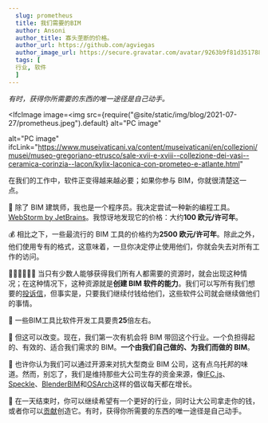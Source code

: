 ```yaml
---
  slug: prometheus
  title: 我们需要的BIM
  author: Ansoni
  author_title: 寡头垄断的价格。
  author_url: https://github.com/agviegas
  author_image_url: https://secure.gravatar.com/avatar/9263b9f81d351788e46bc64000c03cb6
  tags: [
  行业, 软件
  ]
---
```


_有时，获得你所需要的东西的唯一途径是自己动手。_

<!--truncate-->


<IfcImage
  image=<img
    src={require("@site/static/img/blog/2021-07-27/prometheus.jpeg").default}
    alt="PC image"
  ></img>
  alt="PC image"
  ifcLink="https://www.museivaticani.va/content/museivaticani/en/collezioni/musei/museo-gregoriano-etrusco/sale-xvii-e-xviii--collezione-dei-vasi--ceramica-corinzia--lacon/kylix-laconica-con-prometeo-e-atlante.html"
></IfcImage>

在我们的工作中，软件正变得越来越必要；如果你参与 BIM，你就很清楚这一点。

🤯
除了 BIM 建筑师，我也是一个程序员。我决定尝试一种新的编程工具。[WebStorm by JetBrains](https://www.jetbrains.com/webstorm/)。我惊讶地发现它的价格：大约**100 欧元/许可年**。

💰
相比之下，一些最流行的 BIM 工具的价格约为**2500 欧元/许可年**。除此之外，他们使用专有的格式，这意味着，一旦你决定停止使用他们，你就会失去对所有工作的访问。

👨‍💼👨‍💼👨‍💼
当只有少数人能够获得我们所有人都需要的资源时，就会出现这种情况；在这种情况下，这种资源就是**创建 BIM 软件的能力**。我们可以写所有我们想要的[投诉信](https://gfxspeak.com/2020/08/04/architects-demand-autodesk/)，但事实是，只要我们继续付钱给他们，这些软件公司就会继续做他们的事情。


<IfcCard>
  💸 一些BIM工具比软件开发工具要贵<b>25</b>倍左右。
</IfcCard>
️

💪
但这可以改变。现在，我们第一次有机会将 BIM 带回这个行业。一个负担得起的、有效的、适合我们需求的 BIM。**一个由我们自己做的、为我们而做的 BIM**。

🤝
也许你认为我们可以通过开源来对抗大型商业 BIM 公司，这有点乌托邦的味道。然而，别忘了，我们是维持那些大公司生存的资金来源，像[IFC.js](https://ifcjs.github.io/info/)、[Speckle](https://speckle.systems/)、[BlenderBIM](https://blenderbim.org/)和[OSArch](https://osarch.org/)这样的倡议每天都在增长。

🚀
在一天结束时，你可以继续希望有一个更好的行业，同时让大公司拿走你的钱，或者你可以[贡献](https://discord.gg/FXfyR4XrKT)创造它。有时，获得你所需要的东西的唯一途径是自己动手。
